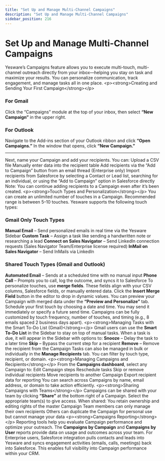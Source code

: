 ```yaml
---
title: "Set Up and Manage Multi-Channel Campaigns"
description: "Set Up and Manage Multi-Channel Campaigns"
sidebar_position: 216
---
```


# Set Up and Manage Multi-Channel Campaigns

Yesware’s Campaigns feature allows you to execute multi-touch, multi-channel outreach directly from your inbox—helping you stay on task and maximize your results. You can personalize communication, track engagement, and manage tasks all in one place.
&lt;p&gt;&lt;strong&gt;Creating and Sending Your First Campaign&lt;/strong&gt;&lt;/p&gt;
### For Gmail
Click the “Campaigns” module at the top of your inbox, then select **“New Campaign”** in the upper right.
### For Outlook
Navigate to the Add-ins section of your Outlook ribbon and click **“Open Campaigns.”** In the window that opens, click **“New Campaign.”**
******
Next, name your Campaign and add your recipients. You can:
Upload a CSV file
Manually enter data into the recipient table
Add recipients via the “Add to Campaign” button from an email thread
(Enterprise only) Import recipients from Salesforce by selecting a Contact or Lead list, searching for an individual, or using the “Add to Campaign” option in Salesforce directly
Note: You can continue adding recipients to a Campaign even after it’s been created.
&lt;p&gt;&lt;strong&gt;Touch Types and Personalization&lt;/strong&gt;&lt;/p&gt;
You can create an unlimited number of touches in a Campaign. Recommended range is between 5–10 touches. Yesware supports the following touch types:
### Gmail Only Touch Types
**Manual Email** – Send personalized emails in real time via the Yesware Sidebar
**Custom Task** – Assign a task like sending a handwritten note or researching a lead
**Connect on Sales Navigator** – Send LinkedIn connection requests (Sales Navigator Team/Enterprise license required)
**InMail on Sales Navigator** – Send InMails via LinkedIn
### Shared Touch Types (Gmail and Outlook)
**Automated Email** – Sends at a scheduled time with no manual input
**Phone Call** – Prompts you to call, log the outcome, and syncs it to Salesforce
To personalize touches, use **merge fields**. These fields align with your CSV columns, Salesforce fields, or manually entered data. Click the **Insert Merge Field** button in the editor to drop in dynamic values. You can preview your Campaign with merged data under the **“Preview and Personalize”** tab.
Schedule your first touch by choosing a date and time. You may send it immediately or specify a future send time. Campaigns can be fully customized by touch frequency, number of touches, and timing (e.g., 8 emails spaced 2 business days apart).
&lt;p&gt;&lt;strong&gt;Managing Tasks with the Smart To-Do List (Gmail)&lt;/strong&gt;&lt;/p&gt;
Gmail users can use the **Smart To-Do List** in the Sidebar to stay on top of manual tasks. When a task is due, it will appear in the Sidebar with options to:
**Snooze** – Delay the task to a later time
**Skip** – Bypass the current step for a recipient
**Remove** – Remove the recipient from the Campaign
Tasks can also be managed in bulk or individually in the **Manage Recipients** tab. You can filter by touch type, recipient, or domain.
&lt;p&gt;&lt;strong&gt;Managing Campaigns and Recipients&lt;/strong&gt;&lt;/p&gt;
From the **Campaigns dashboard**, select any Campaign to:
Edit Campaign steps
Reschedule tasks
Skip or remove individual recipients
Move recipients to another Campaign
Export recipient data for reporting
You can search across Campaigns by name, email address, or domain to take action efficiently.
&lt;p&gt;&lt;strong&gt;Sharing Campaigns with Teams&lt;/strong&gt;&lt;/p&gt;
Campaigns can be shared with your team by clicking **“Share”** at the bottom right of a Campaign. Select the appropriate team(s) to give access.
When shared:
You retain ownership and editing rights of the master Campaign
Team members can only manage their own recipients
Others can duplicate the Campaign for personal use but cannot manage your data
&lt;p&gt;&lt;strong&gt;Campaigns Reporting&lt;/strong&gt;&lt;/p&gt;
Reporting tools help you evaluate Campaign performance and optimize your outreach. The **Campaigns by Campaign** and **Campaigns by User** reports provide data on usage and outcomes across your team.
For Enterprise users, Salesforce integration pulls contacts and leads into Yesware and syncs engagement activities (emails, calls, meetings) back into Salesforce. This enables full visibility into Campaign performance within your CRM.